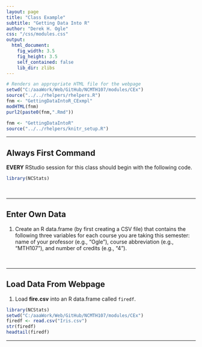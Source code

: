 ```yaml
---
layout: page
title: "Class Example"
subtitle: "Getting Data Into R"
author: "Derek H. Ogle"
css: "/css/modules.css"
output:
  html_document:
    fig_width: 3.5
    fig_height: 3.5
    self_contained: false
    lib_dir: zlibs
---
```

```r
# Renders an appropriate HTML file for the webpage
setwd("C:/aaaWork/Web/GitHub/NCMTH107/modules/CEx")
source("../../rhelpers/rhelpers.R")
fnm <- "GettingDataIntoR_CExmpl"
modHTML(fnm)
purl2(paste0(fnm,".Rmd"))
```

```r
fnm <- "GettingDataIntoR"
source("../../rhelpers/knitr_setup.R")
```

----

## Always First Command
**EVERY** RStudio session for this class should begin with the following code.
```r
library(NCStats)
```

<br>

----

## Enter Own Data

1. Create an R data.frame (by first creating a CSV file) that contains the following three variables for each course you are taking this semester: name of your professor (e.g., "Ogle"), course abbreviation (e.g., "MTH107"), and number of credits (e.g., "4").

<br>

----

## Load Data From Webpage

1. Load **fire.csv** into an R data.frame called `firedf`. 

```r
library(NCStats)
setwd("C:/aaaWork/Web/GitHub/NCMTH107/modules/CEx")
firedf <- read.csv("Iris.csv")
str(firedf)
headtail(firedf)
```

----
